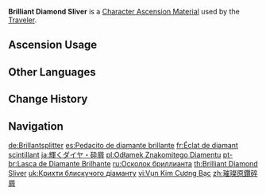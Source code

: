 {{Item Infobox
|id           = 104101
|image        = Item Brilliant Diamond Sliver.png
|type         = Character Ascension Materials
|group        = Brilliant Diamond
|group2       = Ascension Gems
|invCategory  = Character Development Items
|quality      = 2
|description  = Character Ascension material.<br />"Welcome to this world."
|source1      = Adventure Rank 15 Reward (×1)
|source2      = 
|source3      = 
|source4      = 
|source5      = 
}}
'''Brilliant Diamond Sliver''' is a [[Character Ascension Material]] used by the [[Traveler]].

==Ascension Usage==
{{Ascension Usage}}

==Other Languages==
{{Other Languages
|en      = Brilliant Diamond Sliver
|zhs     = 璀璨原钻碎屑
|zhs_rm  = Cuǐcàn Yuán Zuān Suìxiè
|zht     = 璀璨原鑽碎屑
|zht_rm  = Cuǐcàn Yuán Zuān Suìxiè
|zh_tl   = 
|ja      = 輝くダイヤ・砕屑
|ja_rm   = Kagayaku Daiya - Saisetsu
|ja_tl   = Sparkling Diamond - Shard
|ko      = 휘황찬란한 다이아몬드 파편
|ko_rm   = Hwihwangchanranhan Daiamondeu Papyeon
|ko_tl   = Brilliant Diamond Fragment
|es      = Pedacito de diamante brillante
|es_tl   = Brilliant Diamond Nibble
|fr      = Éclat de diamant scintillant
|fr_tl   = Brilliant Diamond Sliverd
|ru      = Осколок бриллианта
|ru_tl   = Diamond Shard
|th      = Brilliant Diamond Sliver
|vi      = Vụn Kim Cương Bạc
|vi_tl   = Silver Diamond Fragment
|de      = Brillantsplitter
|de_tl   = Brilliant Sliver
|id      = Brilliant Diamond Sliver
|pt      = Lasca de Diamante Brilhante
|pt_tl   = 
|tr      = Elmas Tozu
|tr_tl   = 
|it      = Scheggia di diamante brillante
|it_tl   = Brilliant Diamond Shard
}}

==Change History==
{{Change History|1.0}}

==Navigation==
{{Development Item Navbox|Character Ascension Materials}}

[[de:Brillantsplitter]]
[[es:Pedacito de diamante brillante]]
[[fr:Éclat de diamant scintillant]]
[[ja:輝くダイヤ・砕屑]]
[[pl:Odłamek Znakomitego Diamentu]]
[[pt-br:Lasca de Diamante Brilhante]]
[[ru:Осколок бриллианта]]
[[th:Brilliant Diamond Sliver]]
[[uk:Крихти блискучого діаманту]]
[[vi:Vụn Kim Cương Bạc]]
[[zh:璀璨原鑽碎屑]]